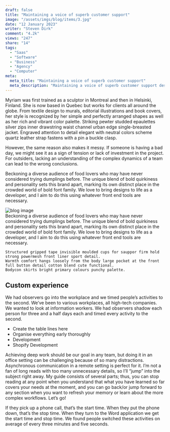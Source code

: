 ```yaml
---
draft: false
title: "Maintaining a voice of superb customer support"
image: "/assets/imgs/blog/items/3.jpg"
date: "12 January 2023"
writer: "Steven Dirk"
comment: "4.2k"
views: "247"
share: "14"
tags:
  - "Saas"
  - "Software"
  - "Business"
  - "Agency"
  - "Computer"
meta:
  meta_title: "Maintaining a voice of superb customer support"
  meta_description: "Maintaining a voice of superb customer support description"
---
```

Myriam was first trained as a sculptor in Montreal and then in Helsinki, Finland. She is now based in Quebec but works 
for clients all around the globe. From textile design to murals, editorial illustrations and book covers, her style is 
recognized by her simple and perfectly arranged shapes as well as her rich and vibrant color palette. Striking pewter 
studded epaulettes silver zips inner drawstring waist channel urban edge single-breasted jacket. Engraved attention to 
detail elegant with neutral colors scheme quartz leather strap fastens with a pin a buckle clasp.

However, the same reason also makes it messy. If someone is having a bad day, we might see it as a sign of tension or 
lack of investment in the project. For outsiders, lacking an understanding of the complex dynamics of a team can lead to 
the wrong conclusions.

<Quote text="Effortless comfortable full leather lining catching unique detail to the toe low cut-away side clean and sleek harmony." author="Stav drive" />

Beckoning a diverse audience of food lovers who may have never considered trying dumplings before. 
The unique blend of bold quirkiness and personality sets this brand apart, marking its own distinct place in the crowded 
world of bold font family. We love to bring designs to life as a developer, and I aim to do this using whatever front end 
tools are necessary.

<Div className="grid grid-cols-1 xl:grid-cols-[430px_auto] 2xl:grid-cols-[520px_auto] gap-[30px] lg:gap-[60px] mt-[8px] lg:mt-[37px] mb-[31px] lg:mb-[58px]">
  <img src="/assets/imgs/blog/details/details-img1.png" className="rounded-theme" alt="blog image" />
  <Div>
    Beckoning a diverse audience of food lovers who may have never considered trying dumplings before. 
    The unique blend of bold quirkiness and personality sets this brand apart, marking its own distinct place in 
    the crowded world of bold font family. We love to bring designs to life as a developer, and I aim to do this using 
    whatever front end tools are necessary.

    Structured gripped tape invisible moulded cups for sauppor firm hold strong powermesh front liner sport detail. 
    Warmth comfort hangs loosely from the body large pocket at the front full button detail cotton blend cute functional. 
    Bodycon skirts bright primary colours punchy palette.
  </Div>
</Div>

<H2>Custom experience</H2>

We had observers go into the workplace and we timed people’s activities to the second. We’ve been to various workplaces, 
all high-tech companies. We wanted to look at information workers. We had observers shadow each person for three and a half 
days each and timed every activity to the second.

- Create the table lines here
- Organise everything early thoroughly
- Development
- Shopify Development

Achieving deep work should be our goal in any team, but doing it in an office setting can be challenging because of so many 
distractions. Asynchronous communication in a remote setting is perfect for it. I’m not a fan of long reads with too many 
unnecessary details, so I’ll “jump” into the subject right away. My guide consists of several parts; thus, you can stop 
reading at any point when you understand that what you have learned so far covers your needs at the moment, and you can go 
back/or jump forward to any section when you want to refresh your memory or learn about the more complex workflows. 
Let’s go!

If they pick up a phone call, that’s the start time. When they put the phone down, that’s the stop time. When they turn to 
the Word application we get the start time and stop time. We found people switched these activities on average of every 
three minutes and five seconds.